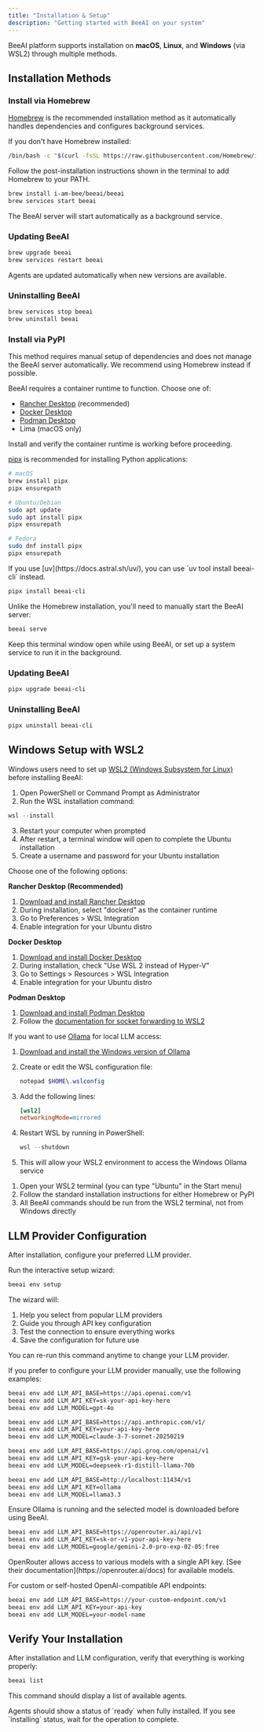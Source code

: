 ```yaml
---
title: "Installation & Setup"
description: "Getting started with BeeAI on your system"
---
```


BeeAI platform supports installation on **macOS**, **Linux**, and **Windows** (via WSL2) through multiple methods.

## Installation Methods

<Tabs>
<Tab title="Homebrew (Recommended)">

### Install via Homebrew

[Homebrew](https://brew.sh/) is the recommended installation method as it automatically handles dependencies and configures background services.

<Steps>
<Step title="Set up Homebrew">

If you don't have Homebrew installed:

```bash
/bin/bash -c "$(curl -fsSL https://raw.githubusercontent.com/Homebrew/install/HEAD/install.sh)"
```

<Note>
Follow the post-installation instructions shown in the terminal to add Homebrew to your PATH.
</Note>
</Step>

<Step title="Install BeeAI">

```bash
brew install i-am-bee/beeai/beeai
brew services start beeai
```

The BeeAI server will start automatically as a background service.
</Step>
</Steps>

### Updating BeeAI

```bash
brew upgrade beeai
brew services restart beeai
```

<Note>
Agents are updated automatically when new versions are available.
</Note>

### Uninstalling BeeAI

```bash
brew services stop beeai
brew uninstall beeai
```

</Tab>

<Tab title="PyPI">

### Install via PyPI

<Warning>
This method requires manual setup of dependencies and does not manage the BeeAI server automatically. We recommend using Homebrew instead if possible.
</Warning>

<Steps>
<Step title="Install a Container Runtime">

BeeAI requires a container runtime to function. Choose one of:

- [Rancher Desktop](https://rancherdesktop.io/) (recommended)
- [Docker Desktop](https://www.docker.com/products/docker-desktop/)
- [Podman Desktop](https://podman-desktop.io/)
- Lima (macOS only)

Install and verify the container runtime is working before proceeding.
</Step>

<Step title="Install pipx">

[pipx](https://pipx.pypa.io/) is recommended for installing Python applications:

```bash
# macOS
brew install pipx
pipx ensurepath

# Ubuntu/Debian
sudo apt update
sudo apt install pipx
pipx ensurepath

# Fedora
sudo dnf install pipx
pipx ensurepath
```

<Tip>
If you use [uv](https://docs.astral.sh/uv/), you can use `uv tool install beeai-cli` instead.
</Tip>
</Step>

<Step title="Install BeeAI">

```bash
pipx install beeai-cli
```
</Step>

<Step title="Run the BeeAI Server">

Unlike the Homebrew installation, you'll need to manually start the BeeAI server:

```bash
beeai serve
```

<Note>
Keep this terminal window open while using BeeAI, or set up a system service to run it in the background.
</Note>
</Step>
</Steps>

### Updating BeeAI

```bash
pipx upgrade beeai-cli
```

### Uninstalling BeeAI

```bash
pipx uninstall beeai-cli
```

</Tab>
</Tabs>

## Windows Setup with WSL2

<Accordion title="Detailed Windows (WSL2) Setup Instructions">

Windows users need to set up [WSL2 (Windows Subsystem for Linux)](https://learn.microsoft.com/en-us/windows/wsl/install) before installing BeeAI:

<Steps>
<Step title="Install WSL2">

1. Open PowerShell or Command Prompt as Administrator
2. Run the WSL installation command:

```powershell
wsl --install
```

3. Restart your computer when prompted
4. After restart, a terminal window will open to complete the Ubuntu installation
5. Create a username and password for your Ubuntu installation
</Step>

<Step title="Set Up a Container Runtime">

Choose one of the following options:

**Rancher Desktop (Recommended)**
1. [Download and install Rancher Desktop](https://rancherdesktop.io/)
2. During installation, select "dockerd" as the container runtime
3. Go to Preferences > WSL Integration
4. Enable integration for your Ubuntu distro

**Docker Desktop**
1. [Download and install Docker Desktop](https://www.docker.com/products/docker-desktop/)
2. During installation, check "Use WSL 2 instead of Hyper-V"
3. Go to Settings > Resources > WSL Integration
4. Enable integration for your Ubuntu distro

**Podman Desktop**
1. [Download and install Podman Desktop](https://podman-desktop.io/)
2. Follow the [documentation for socket forwarding to WSL2](https://podman-desktop.io/docs/podman/accessing-podman-from-another-wsl-instance)
</Step>

<Step title="Configure WSL for Ollama (Optional)">

If you want to use [Ollama](https://ollama.com/) for local LLM access:

1. [Download and install the Windows version of Ollama](https://ollama.com/download/windows)
2. Create or edit the WSL configuration file:
   
   ```powershell
   notepad $HOME\.wslconfig
   ```

3. Add the following lines:

   ```ini
   [wsl2]
   networkingMode=mirrored
   ```

4. Restart WSL by running in PowerShell:

   ```powershell
   wsl --shutdown
   ```

5. This will allow your WSL2 environment to access the Windows Ollama service
</Step>

<Step title="Use BeeAI in WSL">

1. Open your WSL2 terminal (you can type "Ubuntu" in the Start menu)
2. Follow the standard installation instructions for either Homebrew or PyPI
3. All BeeAI commands should be run from the WSL2 terminal, not from Windows directly
</Step>
</Steps>

</Accordion>

## LLM Provider Configuration

After installation, configure your preferred LLM provider.

<Tabs>
<Tab title="Interactive Setup (Recommended)">

Run the interactive setup wizard:

```bash
beeai env setup
```

The wizard will:
1. Help you select from popular LLM providers
2. Guide you through API key configuration
3. Test the connection to ensure everything works
4. Save the configuration for future use

<Tip>
You can re-run this command anytime to change your LLM provider.
</Tip>

</Tab>

<Tab title="Manual Configuration">

If you prefer to configure your LLM provider manually, use the following examples:

<AccordionGroup>
<Accordion title="OpenAI API">

```bash
beeai env add LLM_API_BASE=https://api.openai.com/v1
beeai env add LLM_API_KEY=sk-your-api-key-here
beeai env add LLM_MODEL=gpt-4o
```

</Accordion>

<Accordion title="Anthropic Claude API">

```bash
beeai env add LLM_API_BASE=https://api.anthropic.com/v1/
beeai env add LLM_API_KEY=your-api-key-here
beeai env add LLM_MODEL=claude-3-7-sonnet-20250219
```

</Accordion>

<Accordion title="Groq API">

```bash
beeai env add LLM_API_BASE=https://api.groq.com/openai/v1
beeai env add LLM_API_KEY=gsk-your-api-key-here
beeai env add LLM_MODEL=deepseek-r1-distill-llama-70b
```

</Accordion>

<Accordion title="Ollama (Local LLM)">

```bash
beeai env add LLM_API_BASE=http://localhost:11434/v1
beeai env add LLM_API_KEY=ollama
beeai env add LLM_MODEL=llama3.3
```

<Note>
Ensure Ollama is running and the selected model is downloaded before using BeeAI.
</Note>

</Accordion>

<Accordion title="OpenRouter">

```bash
beeai env add LLM_API_BASE=https://openrouter.ai/api/v1
beeai env add LLM_API_KEY=sk-or-v1-your-api-key-here
beeai env add LLM_MODEL=google/gemini-2.0-pro-exp-02-05:free
```

<Tip>
OpenRouter allows access to various models with a single API key. [See their documentation](https://openrouter.ai/docs) for available models.
</Tip>

</Accordion>

<Accordion title="Custom Provider">

For custom or self-hosted OpenAI-compatible API endpoints:

```bash
beeai env add LLM_API_BASE=https://your-custom-endpoint.com/v1
beeai env add LLM_API_KEY=your-api-key
beeai env add LLM_MODEL=your-model-name
```

</Accordion>
</AccordionGroup>

</Tab>
</Tabs>

## Verify Your Installation

After installation and LLM configuration, verify that everything is working properly:

```bash
beeai list
```

This command should display a list of available agents.

<Note>
Agents should show a status of `ready` when fully installed. If you see `installing` status, wait for the operation to complete.
</Note>
